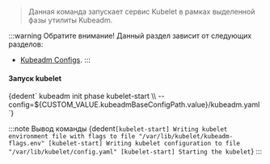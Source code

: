 
> Данная команда запускает сервис Kubelet в рамках выделенной фазы утилиты Kubeadm.

:::warning Обратите внимание!
Данный раздел зависит от следующих разделов:
- [Kubeadm Configs](/docs/tech-docs/kubernetes/components/kubeadm/lifecycleSettings.mdx).
:::

<h4>Запуск kubelet</h4>
<CodeBlock language="bash">
  {dedent`
    kubeadm init phase kubelet-start \\
      --config=${CUSTOM_VALUE.kubeadmBaseConfigPath.value}/kubeadm.yaml
  `}
</CodeBlock>

:::note Вывод команды
<CodeBlock language="bash">
  {dedent`
    [kubelet-start] Writing kubelet environment file with flags to file "/var/lib/kubelet/kubeadm-flags.env"
    [kubelet-start] Writing kubelet configuration to file "/var/lib/kubelet/config.yaml"
    [kubelet-start] Starting the kubelet
  `}
</CodeBlock>
:::
